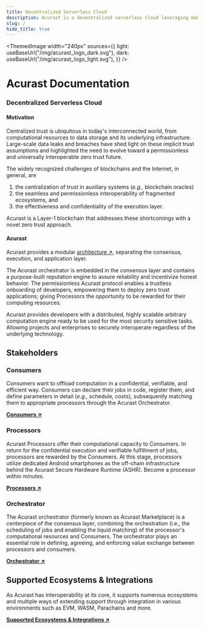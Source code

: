 ```yaml
---
title: Decentralized Serverless Cloud
description: Acurast is a decentralized serverless cloud leveraging mobile devices.
slug: /
hide_title: true
---
```



<div class="padding-vert--md"></div>

<ThemedImage
  width="240px"
  sources={{
    light: useBaseUrl("/img/acurast_logo_dark.svg"),
    dark: useBaseUrl("/img/acurast_logo_light.svg"),
  }}
/>

<div class="padding-vert--md"></div>

# Acurast Documentation

### Decentralized Serverless Cloud

#### Motivation

Centralized trust is ubiquitous in today's interconnected world, from computational resources to data storage and its underlying infrastructure. Large-scale data leaks and breaches have shed light on these implicit trust assumptions and highlighted the need to evolve toward a permissionless and universally interoperable zero trust future.

The widely recognized challenges of blockchains and the Internet, in general, are

1. the centralization of trust in auxiliary systems (_e.g.,_ blockchain oracles)
1. the seamless and permissionless interoperability of fragmented ecosystems, and
1. the effectiveness and confidentiality of the execution layer.

Acurast is a Layer-1 blockchain that addresses these shortcomings with a novel zero trust approach.

#### Acurast

Acurast provides a modular [architecture ↗](/acurast-protocol/architecture/architecture), separating the consensus, execution, and application layer.

The Acurast orchestrator is embedded in the consensus layer and contains a purpose-built reputation engine to assure reliability and incentivize honest behavior. The permissionless Acurast protocol enables a trustless onboarding of developers, empowering them to deploy zero trust applications; giving Processors the opportunity to be rewarded for their computing resources.

Acurast provides developers with a distributed, highly scalable arbitrary computation engine ready to be used for the most security sensitive tasks. Allowing projects and enterprises to securely interoperate regardless of the underlying technology.

## Stakeholders

### Consumers

Consumers want to offload computation in a confidential, verifiable, and efficient way. Consumers can declare their jobs in code, register them, and define parameters in detail (_e.g.,_ schedule, costs), subsequently matching them to appropriate processors through the Acurast Orchestrator.

**[Consumers ↗](/developers/get-started)**

### Processors

Acurast Processors offer their computational capacity to Consumers. In return for the confidential execution and verifiable fulfillment of jobs, processors are rewarded by the Consumers. At this stage, processors utilize dedicated Android smartphones as the off-chain infrastructure behind the Acurast Secure Hardware Runtime (ASHR). Become a processor within minutes.

**[Processors ↗](/acurast-processors/)**

### Orchestrator

The Acurast orchestrator (formerly known as Acurast Marketplace) is a centerpiece of the consensus layer, combining the orchestration (i.e., the scheduling of jobs and enabling the liquid matching) of the processor's computational resources and Consumers. The orchestrator plays an essential role in defining, agreeing, and enforcing value exchange between processors and consumers.

**[Orchestrator ↗](/acurast-orchestrator/)**

## Supported Ecosystems & Integrations

As Acurast has interoperability at its core, it supports numerous ecosystems and multiple ways of extending support through integration in various environments such as EVM, WASM, Parachains and more.

**[Supported Ecosystems & Integrations ↗](/integrations/introduction)**
